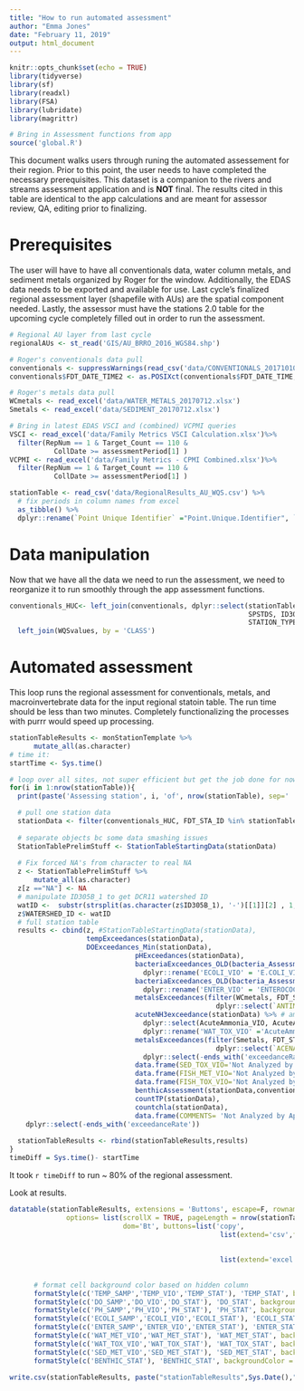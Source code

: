 ```yaml
---
title: "How to run automated assessment"
author: "Emma Jones"
date: "February 11, 2019"
output: html_document
---
```


```r
knitr::opts_chunk$set(echo = TRUE)
library(tidyverse)
library(sf)
library(readxl)
library(FSA)
library(lubridate)
library(magrittr)

# Bring in Assessment functions from app
source('global.R')
```

This document walks users through runing the automated assessement for their region. Prior to this point, the user needs to have completed the necessary prerequisites. This dataset is a companion to the rivers and streams assessment application and is **NOT** final. The results cited in this table are identical to the app calculations and are meant for assessor review, QA, editing prior to finalizing.

# Prerequisites
The user will have to have all conventionals data, water column metals, and sediment metals organized by Roger for the window. Additionally, the EDAS data needs to be exported and available for use. Last cycle's finalized regional assessment layer (shapefile with AUs) are the spatial component needed. Lastly, the assessor must have the stations 2.0 table for the upcoming cycle completely filled out in order to run the assessment. 

```r
# Regional AU layer from last cycle
regionalAUs <- st_read('GIS/AU_BRRO_2016_WGS84.shp')

# Roger's conventionals data pull
conventionals <- suppressWarnings(read_csv('data/CONVENTIONALS_20171010.csv'))
conventionals$FDT_DATE_TIME2 <- as.POSIXct(conventionals$FDT_DATE_TIME, format="%m/%d/%Y %H:%M")

# Roger's metals data pull
WCmetals <- read_excel('data/WATER_METALS_20170712.xlsx')
Smetals <- read_excel('data/SEDIMENT_20170712.xlsx')

# Bring in latest EDAS VSCI and (combined) VCPMI queries
VSCI <- read_excel('data/Family Metrics VSCI Calculation.xlsx')%>%
  filter(RepNum == 1 & Target_Count == 110 &
           CollDate >= assessmentPeriod[1] )
VCPMI <- read_excel('data/Family Metrics - CPMI Combined.xlsx')%>%
  filter(RepNum == 1 & Target_Count == 110 &
           CollDate >= assessmentPeriod[1] )

stationTable <- read_csv('data/RegionalResults_AU_WQS.csv') %>%
  # fix periods in column names from excel
  as_tibble() %>%
  dplyr::rename(`Point Unique Identifier` ="Point.Unique.Identifier", `Buffer Distance` = "Buffer.Distance")
```


# Data manipulation

Now that we have all the data we need to run the assessment, we need to reorganize it to run smoothly through the app assessment functions. 

```r

conventionals_HUC<- left_join(conventionals, dplyr::select(stationTable, FDT_STA_ID, SEC, CLASS, 
                                                           SPSTDS, ID305B_1, ID305B_2, ID305B_3,
                                                           STATION_TYPE_1, STATION_TYPE_2, STATION_TYPE_3), by='FDT_STA_ID') %>%
  left_join(WQSvalues, by = 'CLASS')

```


# Automated assessment

This loop runs the regional assessment for conventionals, metals, and macroinvertebrate data for the input regional statoin table. The run time should be less than two minutes. Completely functionalizing the processes with purrr would speed up processing.

```r
stationTableResults <- monStationTemplate %>%
      mutate_all(as.character)
# time it:
startTime <- Sys.time()

# loop over all sites, not super efficient but get the job done for now
for(i in 1:nrow(stationTable)){
  print(paste('Assessing station', i, 'of', nrow(stationTable), sep=' '))

  # pull one station data
  stationData <- filter(conventionals_HUC, FDT_STA_ID %in% stationTable$FDT_STA_ID[i]) 
  
  # separate objects bc some data smashing issues  
  StationTablePrelimStuff <- StationTableStartingData(stationData)
  
  # Fix forced NA's from character to real NA
  z <- StationTablePrelimStuff %>%
      mutate_all(as.character)
  z[z =="NA"] <- NA
  # manipulate ID305B_1 to get DCR11 watershed ID
  watID <-  substr(strsplit(as.character(z$ID305B_1), '-')[[1]][2] , 1, 3)
  z$WATERSHED_ID <- watID 
  # full station table
  results <- cbind(z, #StationTableStartingData(stationData),
                   tempExceedances(stationData),
                   DOExceedances_Min(stationData), 
                               pHExceedances(stationData),
                               bacteriaExceedances_OLD(bacteria_Assessment_OLD(stationData, 'E.COLI', 126, 235),'E.COLI') %>% 
                                 dplyr::rename('ECOLI_VIO' = 'E.COLI_VIO', 'ECOLI_SAMP'='E.COLI_SAMP', 'ECOLI_STAT'='E.COLI_STAT'),
                               bacteriaExceedances_OLD(bacteria_Assessment_OLD(stationData, 'ENTEROCOCCI', 35, 104),'ENTEROCOCCI') %>% 
                                 dplyr::rename('ENTER_VIO' = 'ENTEROCOCCI_VIO', 'ENTER_SAMP'='ENTEROCOCCI_SAMP', 'ENTER_STAT'='ENTEROCOCCI_STAT'),
                               metalsExceedances(filter(WCmetals, FDT_STA_ID %in% stationData$FDT_STA_ID) %>% 
                                                   dplyr::select(`ANTIMONY HUMAN HEALTH PWS`:`ZINC ALL OTHER SURFACE WATERS`), 'WAT_MET'),
                               acuteNH3exceedance(stationData) %>% # ammonia function being a pain so forcing it in
                                 dplyr::select(AcuteAmmonia_VIO, AcuteAmmonia_STAT) %>% 
                                 dplyr::rename('WAT_TOX_VIO' ='AcuteAmmonia_VIO','WAT_TOX_STAT' = 'AcuteAmmonia_STAT'),
                               metalsExceedances(filter(Smetals, FDT_STA_ID %in% stationData$FDT_STA_ID) %>% 
                                                   dplyr::select(`ACENAPHTHENE`:ZINC), 'SED_MET') %>%
                                 dplyr::select(-ends_with('exceedanceRate')),
                               data.frame(SED_TOX_VIO='Not Analyzed by App', SED_TOX_STAT='Not Analyzed by App'),# Placeholder for sediment toxics
                               data.frame(FISH_MET_VIO='Not Analyzed by App', FISH_MET_STAT='Not Analyzed by App'), # Placeholder for fish metals
                               data.frame(FISH_TOX_VIO='Not Analyzed by App', FISH_TOX_STAT='Not Analyzed by App'),# Placeholder for fish toxics
                               benthicAssessment(stationData,conventionals_sf,VSCI,VCPMI),
                               countTP(stationData),
                               countchla(stationData),
                               data.frame(COMMENTS= 'Not Analyzed by App')) %>%
    dplyr::select(-ends_with('exceedanceRate'))
  
  stationTableResults <- rbind(stationTableResults,results)
}
timeDiff = Sys.time()- startTime

```
It took `r timeDiff` to run ~ 80% of the regional assessment.

Look at results.
```r
datatable(stationTableResults, extensions = 'Buttons', escape=F, rownames = F, editable = TRUE,
              options= list(scrollX = TRUE, pageLength = nrow(stationTableResults),
                            dom='Bt', buttons=list('copy',
                                                    list(extend='csv',filename=paste('AssessmentResults_',
                                                                                     paste(assessmentCycle,input$stationSelection, 
                                                                                           collapse = "_"),Sys.Date(),sep='')),
                                                    list(extend='excel',filename=paste('AssessmentResults_',
                                                                                       paste(assessmentCycle,input$stationSelection, 
                                                                                             collapse = "_"),Sys.Date(),sep=''))))) %>% 
      # format cell background color based on hidden column
      formatStyle(c('TEMP_SAMP','TEMP_VIO','TEMP_STAT'), 'TEMP_STAT', backgroundColor = styleEqual(c('Review'), c('red'))) %>%
      formatStyle(c('DO_SAMP','DO_VIO','DO_STAT'), 'DO_STAT', backgroundColor = styleEqual(c('Review'), c('red'))) %>%
      formatStyle(c('PH_SAMP','PH_VIO','PH_STAT'), 'PH_STAT', backgroundColor = styleEqual(c('Review'), c('red'))) %>%
      formatStyle(c('ECOLI_SAMP','ECOLI_VIO','ECOLI_STAT'), 'ECOLI_STAT', backgroundColor = styleEqual(c('Review'), c('red'))) %>%
      formatStyle(c('ENTER_SAMP','ENTER_VIO','ENTER_STAT'), 'ENTER_STAT', backgroundColor = styleEqual(c('Review'), c('red'))) %>%
      formatStyle(c('WAT_MET_VIO','WAT_MET_STAT'), 'WAT_MET_STAT', backgroundColor = styleEqual(c('Review'), c('red'))) %>%
      formatStyle(c('WAT_TOX_VIO','WAT_TOX_STAT'), 'WAT_TOX_STAT', backgroundColor = styleEqual(c('Review'), c('red'))) %>%
      formatStyle(c('SED_MET_VIO','SED_MET_STAT'), 'SED_MET_STAT', backgroundColor = styleEqual(c('Review'), c('red'))) %>%
      formatStyle(c('BENTHIC_STAT'), 'BENTHIC_STAT', backgroundColor = styleEqual(c('Review'), c('red'))) 
```

```r
write.csv(stationTableResults, paste("stationTableResults",Sys.Date(),".csv",sep=''), row.names = FALSE, na="")
```


